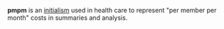 
'''pmpm''' is an [[initialism]] used in health care to represent "per member per month" costs in summaries and analysis.

{{vocab-stub}}